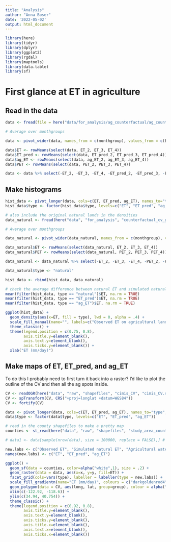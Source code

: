 ```yaml
---
title: "Analysis"
author: "Anna Boser"
date: '2022-05-02'
output: html_document
---
```


```r
library(here)
library(tidyr)
library(dplyr)
library(ggplot2)
library(rgdal)
library(maptools)
library(data.table)
library(sf)
```


# First glance at ET in agriculture 

## Read in the data
```r
data <- fread(file = here("data/for_analysis/ag_counterfactual/ag_counterfactual_default<5.csv"))
```


```r
# Average over monthgroups

data <- pivot_wider(data, names_from = c(monthgroup), values_from = c(ET, ET_pred, ag_ET, PET))

data$ET <- rowMeans(select(data, ET_2, ET_3, ET_4))
data$ET_pred <- rowMeans(select(data, ET_pred_2, ET_pred_3, ET_pred_4))
data$ag_ET <- rowMeans(select(data, ag_ET_2, ag_ET_3, ag_ET_4))
data$PET <- rowMeans(select(data, PET_2, PET_3, PET_4))

data <- data %>% select(-ET_2, -ET_3, -ET_4, -ET_pred_2, -ET_pred_3, -ET_pred_4, -ag_ET_2, -ag_ET_3, -ag_ET_4, -PET_2, -PET_3, -PET_4)
```

## Make histograms

```r
hist_data <- pivot_longer(data, cols=c(ET, ET_pred, ag_ET), names_to="type", values_to="ET")
hist_data$type <- factor(hist_data$type, levels=c("ET", "ET_pred", "ag_ET"))
```

```r
# also include the original natural lands in the densities
data_natural <- fread(here("data", "for_analysis", "counterfactual_cv_gs_mm<5.csv"))

# Average over monthgroups

data_natural <- pivot_wider(data_natural, names_from = c(monthgroup), values_from = c(ET, PET))

data_natural$ET <- rowMeans(select(data_natural, ET_2, ET_3, ET_4))
data_natural$PET <- rowMeans(select(data_natural, PET_2, PET_3, PET_4))

data_natural <- data_natural %>% select(-ET_2, -ET_3, -ET_4, -PET_2, -PET_3, -PET_4)

data_natural$type <- "natural"

hist_data <- rbind(hist_data, data_natural)
```

```r
# check the average difference between natural ET and simulated natural ET 
mean(filter(hist_data, type == "natural")$ET, na.rm = TRUE)
mean(filter(hist_data, type == "ET_pred")$ET, na.rm = TRUE)
mean(filter(hist_data, type == "ag_ET")$ET, na.rm = TRUE)
```


```r
ggplot(hist_data) + 
  geom_density(aes(x=ET, fill = type), lwd = 0, alpha = .4) + 
  scale_fill_manual(name="", labels=c("Observed ET on agricultural lands", "Simulted natural ET", "Agricultural water consumption", "Observed ET on natural lands"), values=c("navyblue", "darkgoldenrod4", "seagreen", "grey")) +
  theme_classic() +  
  theme(legend.position = c(0.75, 0.8),
        axis.title.y=element_blank(),
        axis.text.y=element_blank(),
        axis.ticks.y=element_blank()) +
  xlab("ET (mm/day)")
```


## Make maps of ET, ET_pred, and ag_ET

To do this I probably need to first turn it back into a raster? I'd like to plot the outline of the CV and then all the ag spots inside. 

```r
CV <- readOGR(here("data", "raw", "shapefiles", "cimis_CV", "cimis_CV.shp"))
CV <- spTransform(CV, CRS("+proj=longlat +datum=WGS84"))
CV <- fortify(CV)
```

```r
data <- pivot_longer(data, cols=c(ET, ET_pred, ag_ET), names_to="type", values_to="ET")
data$type <- factor(data$type, levels=c("ET", "ET_pred", "ag_ET"))
```

```r
# read in the county shapefiles to make a pretty map
counties <- st_read(here("data", "raw", "shapefiles", "study_area_counties", "study_area_counties.shp"))
```

```r
# data1 <- data[sample(nrow(data), size = 100000, replace = FALSE),] # subset for fast testing

new.labs <- c("Observed ET", "Simulated natural ET", "Agricultural water consumption")
names(new.labs) <- c("ET", "ET_pred", "ag_ET")

ggplot() + 
  geom_sf(data = counties, color=alpha("white",1), size = .2) + 
  geom_raster(data = data, aes(x=x, y=y, fill=ET)) +
  facet_grid(cols=vars(type), labeller = labeller(type = new.labs)) +
  scale_fill_gradientn(name="ET (mm/day)", colours = c("darkgoldenrod4", "darkgoldenrod2", "khaki1", "lightgreen", "turquoise3", "deepskyblue3", "mediumblue", "navyblue", "midnightblue", "black"), limits = c(-2.5, 8)) +
  geom_polygon(data = CV, aes(long, lat, group=group), colour = alpha("black", 1), fill = NA, size = .3) +
  xlim(c(-122.92, -118.6)) + 
  ylim(c(34.94, 40.754)) + 
  theme_classic() +
  theme(legend.position = c(0.92, 0.8),
        axis.title.y=element_blank(),
        axis.text.y=element_blank(),
        axis.ticks.y=element_blank(), 
        axis.title.x=element_blank(),
        axis.text.x=element_blank(),
        axis.ticks.x=element_blank())
```

